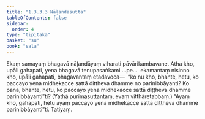 ```yaml
---
title: "1.3.3.3 Nāḷandasutta"
tableOfContents: false
sidebar:
  order: 4
type: "tipitaka"
basket: "su"
book: "sala"
---
```



<DynamicBreadcrumb />

<Division number="126" book="sala" bookNo="13" page="328">

<Paragraph number="731" book="sala">
Ekaṃ samayaṃ bhagavā nāḷandāyaṃ viharati pāvārikambavane. Atha kho, upāli gahapati, yena bhagavā tenupasaṅkami …pe…  ekamantaṃ nisinno kho, upāli gahapati, bhagavantaṃ etadavoca—  “ko nu kho, bhante, hetu, ko paccayo yena midhekacce sattā diṭṭheva dhamme no parinibbāyanti? Ko pana, bhante, hetu, ko paccayo yena midhekacce sattā diṭṭheva dhamme parinibbāyantī”ti? (Yathā purimasuttantaṃ, evaṃ vitthāretabbaṃ.) “Ayaṃ kho, gahapati, hetu ayaṃ paccayo yena midhekacce sattā diṭṭheva dhamme parinibbāyantī”ti.

</Paragraph>
</Division>

<Paragraph number="732" type="center" book="sala">
Tatiyaṃ.
</Paragraph>